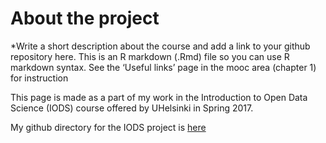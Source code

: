 
# About the project

*Write a short description about the course and add a link to your github repository here. This is an R markdown (.Rmd) file so you can use R markdown syntax. See the 'Useful links' page in the mooc area (chapter 1) for instruction


This page is made as a part of my work in the Introduction to Open Data Science (IODS) course offered by UHelsinki in Spring 2017.

My github directory for the IODS project is [here](https://github.com/nkrish2014/IODS-project/)
